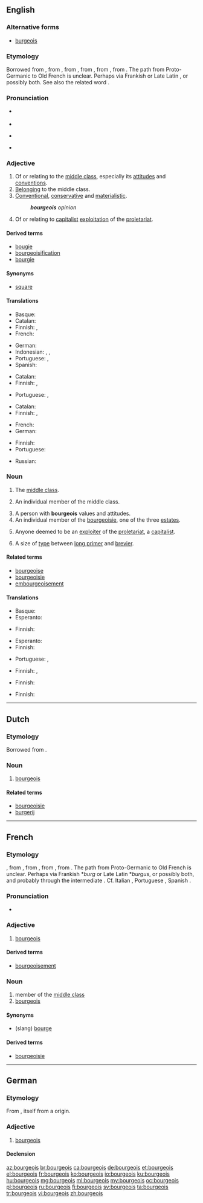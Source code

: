 ==English==
{{was wotd|2008|March|15}}

===Alternative forms===
* [[burgeois]]

===Etymology===
Borrowed from {{etyl|fr|en}} {{term|bourgeois||a class of citizens who were wealthier members of the Third Estate|lang=fr}}, from {{etyl|xno|en}} {{term|burgeis||town dweller|lang=fro}}, from {{etyl|fro|en}} {{term|borjois|lang=fro}}, from {{term|borc||town|lang=fro}}, from {{etyl|gem-pro|en}} {{term/t|gem-pro|*burgz||fortress}}, from {{etyl|ine-pro|en}} {{term/t|ine-pro|*bʰrgʰ-||fortified elevation}}. The path from Proto-Germanic to Old French is unclear. Perhaps via Frankish {{term/t|frk|*burg}} or Late Latin {{term/t|la|*burgus}}, or possibly both. See also the related word {{term|burgess|lang=en}}.

===Pronunciation===
* {{a|UK}} {{IPA|/ˈbɔːʒ.wɑː/|/ˈbʊəʒ.wɑː/}}
* {{audio|en-uk-bourgeois.ogg|Audio (UK)}}
* {{a|US}} {{IPA|/buɹʒ.ˈwɑː/|/ˈbuɹʒ.wɑː/}}
* {{audio|en-us-bourgeois.ogg|Audio (US)}}

===Adjective===
{{en-adj}}

# Of or relating to the [[middle class]], especially its [[attitudes]] and [[conventions]].
# [[belong|Belonging]] to the middle class.
# [[conventional|Conventional]], [[conservative]] and [[materialistic]].
#: '''''bourgeois''' opinion''
# {{context|Marxism|lang=en}} Of or relating to [[capitalist]] [[exploitation]] of the [[proletariat]].

====Derived terms====
* [[bougie]]
* [[bourgeoisification]]
* [[bourgie]]

====Synonyms====
* {{sense|conventional, conservative}} [[square]]

====Translations====
{{trans-top|of or relating to the middle class}}
* Basque: {{t|eu|burges}}
* Catalan: {{t|ca|burgès}}
* Finnish: {{t|fi|porvarillinen}}, {{t+|fi|keskiluokkainen}}
* French: {{t+|fr|bourgeois}}
{{trans-mid}}
* German: {{t+|de|bourgeois}}
* Indonesian: {{t+|id|borjuis}}, {{t|id|orang borjuis}}, {{t+|id|kelas menengah}}
* Portuguese: {{t+|pt|burguês|m}}, {{t|pt|burguesa|f}}
* Spanish: {{t|es|burgués|m}}
{{trans-bottom}}

{{trans-top|belonging to the middle class}}
* Catalan: {{t|ca|burgès}}
* Finnish: {{t|fi|porvarillinen}}, {{t+|fi|keskiluokkainen}}
{{trans-mid}}
* Portuguese: {{t+|pt|burguês|m}}, {{t|pt|burguesa|f}}
{{trans-bottom}}

{{trans-top|conventional, conservative and materialistic}}
* Catalan: {{t|ca|burgès}}
* Finnish: {{t+|fi|keskiluokkainen}}, {{t|fi|poroporvarillinen}}
{{trans-mid}}
* French: {{t+|fr|bourgeois}}
* German: {{t+|de|spießig}}
{{trans-bottom}}

{{trans-top|of capitalist exploitation}}
* Finnish: {{t|fi|porvarillinen}}
* Portuguese: {{t+|pt|burguês}}
{{trans-mid}}
* Russian: {{t+|ru|буржуазный}}
{{trans-bottom}}

===Noun===
{{en-noun|-}}

# {{context|political|collectively|lang=en}} The [[middle class]].
# {{context|rare|lang=en}} An individual member of the middle class.
# A person with '''bourgeois''' values and attitudes.
# An individual member of the [[bourgeoisie]], one of the three [[estate]]s.
# {{context|Marxism|lang=en}} Anyone deemed to be an [[exploiter]] of the [[proletariat]], a [[capitalist]].
# {{context|printing|lang=en}} A size of [[type]] between [[long primer]] and [[brevier]].

====Related terms====
* [[bourgeoise]]
* [[bourgeoisie]]
* [[embourgeoisement]] <!-- Not derived – also borrowed from French, where it is derived -->

====Translations====
{{trans-top|the middle class}}
* Basque: {{t|eu|burges}}
* Esperanto: {{t|eo|burĝaro}}
{{trans-mid}}
* Finnish: {{t+|fi|keskiluokka}}
{{trans-bottom}}

{{trans-top|individual member of the middle class}}
* Esperanto: {{t|eo|burĝo}}
* Finnish: {{t+|fi|porvari}}
{{trans-mid}}
* Portuguese: {{t+|pt|burguês|m}}, {{t|pt|burguesa|f}}
{{trans-bottom}}

{{trans-top|person with bourgeois values}}
* Finnish: {{t+|fi|porvari}}, {{t|fi|poroporvari}}
{{trans-mid}}
{{trans-bottom}}

{{trans-top|member of the bourgeoisie estate}}
* Finnish: {{t+|fi|porvari}}
{{trans-mid}}
{{trans-bottom}}

{{trans-top|capitalist}}
* Finnish: {{t+|fi|porvari}}
{{trans-mid}}
{{trans-bottom}}

----

==Dutch==

===Etymology===
Borrowed from {{etyl|fr|nl}} {{term|bourgeois|lang=fr}}.

===Noun===
{{nl-noun|m|bourgeois|bourgeoistje}}

# [[#English|bourgeois]]

====Related terms====
* [[bourgeoisie]]
* [[burgerij]]

----

==French==

===Etymology===
{{etyl|xno|fr}} {{term|burgeis||town dweller|lang=fro}}, from {{etyl|fro|fr}} {{term|borjois|lang=fro}}, from {{term|borc||town|lang=fro}}, from {{etyl|gem-pro|fr}} {{term/t|gem-pro|*burgz||fortress}}, from {{etyl|ine-pro|fr}} {{term/t|ine-pro|*bʰrgʰ-||fortified elevation}}. The path from Proto-Germanic to Old French is unclear. Perhaps via Frankish *''burg'' or Late Latin *''burgus'', or possibly both, and probably through the {{etyl|LL.|fr}} intermediate {{term|burgensis|lang=la}}. Cf. Italian {{term|borghese|lang=it}}, Portuguese {{term|burguês|lang=pt}}, Spanish {{term|burgués|lang=es}}.

===Pronunciation===
* {{audio|Fr-bourgeois.ogg|audio}}

===Adjective===
{{fr-adj|mp=bourgeois}}

# [[#English|bourgeois]]

====Derived terms====
* [[bourgeoisement]]

===Noun===
{{fr-noun|m|bourgeois|f=bourgeoise}}

# member of the [[middle class]]
# [[#English|bourgeois]]

====Synonyms====
* (slang) [[bourge]]

====Derived terms====
* [[bourgeoisie]]

----

==German==

===Etymology===
From {{etyl|fr|de}}, itself from a {{etyl|gem|de}} origin.

===Adjective===
{{de-adj|bourgeoiser|bourgeoisesten}}

# [[bourgeois#English|bourgeois]]

====Declension====
{{de-decl-adj|bourgeois|bourgeoiser|bourgeoisest}}

[[az:bourgeois]]
[[br:bourgeois]]
[[ca:bourgeois]]
[[de:bourgeois]]
[[et:bourgeois]]
[[el:bourgeois]]
[[fr:bourgeois]]
[[ko:bourgeois]]
[[io:bourgeois]]
[[ku:bourgeois]]
[[hu:bourgeois]]
[[mg:bourgeois]]
[[ml:bourgeois]]
[[my:bourgeois]]
[[oc:bourgeois]]
[[pl:bourgeois]]
[[ru:bourgeois]]
[[fi:bourgeois]]
[[sv:bourgeois]]
[[ta:bourgeois]]
[[tr:bourgeois]]
[[vi:bourgeois]]
[[zh:bourgeois]]